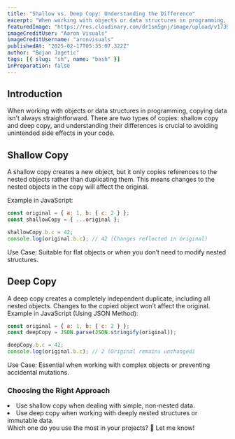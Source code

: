 ```yaml
---
title: "Shallow vs. Deep Copy: Understanding the Difference"
excerpt: "When working with objects or data structures in programming, copying data isn't always straightforward."
featuredImage: "https://res.cloudinary.com/dr1sm5gnj/image/upload/v1739878121/igutech/damien-dufour-0Y3EXJiVG1o-unsplash_mvpmya.jpg"
imageCreditUser: "Aaron Visuals"
imageCreditUsername: "aronvisuals"
publishedAt: "2025-02-17T05:35:07.322Z"
author: "Bojan Jagetic"
tags: [{ slug: "sh", name: "bash" }]
inPreparation: false
---
```


## Introduction

When working with objects or data structures in programming, copying data isn't always straightforward. There are two types of copies: shallow copy and deep copy, and understanding their differences is crucial to avoiding unintended side effects in your code.


## Shallow Copy

A <Adjusted>shallow copy</Adjusted> creates a new object, but it only copies references to the nested objects rather than duplicating them. This means changes to the nested objects in the copy will affect the original.

Example in JavaScript:
```javascript
const original = { a: 1, b: { c: 2 } };
const shallowCopy = { ...original };

shallowCopy.b.c = 42; 
console.log(original.b.c); // 42 (Changes reflected in original)
```

Use Case: Suitable for flat objects or when you don’t need to modify nested structures.

## Deep Copy

A <Adjusted>deep copy</Adjusted> creates a completely independent duplicate, including all nested objects. Changes to the copied object won’t affect the original.
Example in JavaScript (Using JSON Method):

```javascript
const original = { a: 1, b: { c: 2 } };
const deepCopy = JSON.parse(JSON.stringify(original));

deepCopy.b.c = 42;
console.log(original.b.c); // 2 (Original remains unchanged)
```
Use Case: Essential when working with complex objects or preventing accidental mutations.

### Choosing the Right Approach
<LgList>
	<li>Use shallow copy when dealing with simple, non-nested data.</li>
    <li>Use deep copy when working with deeply nested structures or immutable data.</li>
</LgList>
Which one do you use the most in your projects? 🚀 Let me know!